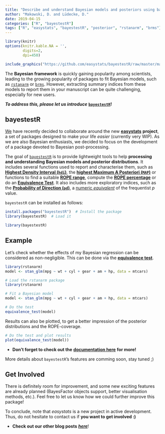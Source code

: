 ```yaml
---
title: "Describe and understand Bayesian models and posteriors using bayestestR"
author: "Makowski, D. and Lüdecke, D."
date: 2019-04-15
categories: ["R", "bayestestR"]
tags: ["R", "easystats", "bayestestR", "posterior", "rstanarm", "brms"]
---
```



```r
library(knitr)
options(knitr.kable.NA = '',
        digits=2,
        dpi=450)
```


```r
include_graphics("https://github.com/easystats/bayestestR/raw/master/man/figures/logo.png")
```


The **Bayesian framework** is quickly gaining popularity among scientists, leading to the growing popularity of packages to fit Bayesian models, such as [`rstanarm`](https://github.com/stan-dev/rstanarm) or [`brms`](https://github.com/paul-buerkner/brms). However, extracting summary indices from these models to report them in your manuscript can be quite challenging, especially for new users.

***To address this, please let us introduce***  [**`bayestestR`**](https://github.com/easystats/bayestestR)**!**


## bayestestR

[We](https://github.com/orgs/easystats/people) have recently decided to collaborate around the new [**easystats**](https://github.com/easystats) **project**, a set of packages designed to make your life *easier* (currently very WIP). As we are also Bayesian enthusiasts, we decided to focus on the development of a package devoted to Bayesian post-processing.


The goal of [`bayestestR`](https://github.com/easystats/bayestestR) is to provide lightweight tools to help **processing and understanding Bayesian models and posterior distributions**. It includes several functions used to report and characterise them, such as [**Highest Density Interval (`hdi`)**](https://github.com/easystats/bayestestR#highest-density-interval-hdi---the-credible-interval-ci), the [**highest Maximum A Posteriori (`MAP`)**](https://github.com/easystats/bayestestR#map-estimate) or functions to find a suitable [**ROPE range**](https://github.com/easystats/bayestestR#find-ropes-appropriate-range), compute the [**ROPE percentage**](https://github.com/easystats/bayestestR#rope) or do an [**Equivalence Test**](https://github.com/easystats/bayestestR#equivalence-test). It also includes more exploratory indices, such as the [**Probability of Direction (`pd`)**](https://github.com/easystats/bayestestR#probability-of-direction-pd), a [numeric *equivalent*](https://easystats.github.io/bayestestR/articles/guidelines.html) of the frequentist *p* value.

`bayestestR` can be installed as follows:

```r
install.packages("bayestestR")  # Install the package
library(bayestestR)  # Load it
```
```r
library(bayestestR)
```

## Example

Let's check whether the effects of my Bayesian regression can be considered as non-negligible. This can be done via the [**equivalence test**](https://easystats.github.io/bayestestR/reference/equivalence_test.html#details).

```r
library(rstanarm)
model <- stan_glm(mpg ~ wt + cyl + gear + am + hp, data = mtcars)
```
```r
# Load the rstanarm package
library(rstanarm)

# Fit a Bayesian model
model <- stan_glm(mpg ~ wt + cyl + gear + am + hp, data = mtcars)
```
```r
# Do the test
equivalence_test(model)
```

Results can also be plotted, to get a better impression of the posterior distributions and the ROPE-coverage.

```r
# Do the test and plot results
plot(equivalence_test(model))
```

- **Don't forget to check out the** [**documentation here**](https://github.com/easystats/bayestestR#documentation) **for more!**


More details about `bayestestR`'s features are comming soon, stay tuned ;)


## Get Involved

There is definitely room for improvement, and some new exciting features are already planned (BayesFactor objects support, better visualisation methods, etc.). Feel free to let us know how we could further improve this package!

To conclude, note that *easystats* is a new project in active development. Thus, do not hesitate to contact us if **you want to get involved :)**

- **Check out our other blog posts** [***here***](https://easystats.github.io/blog/posts/)!
